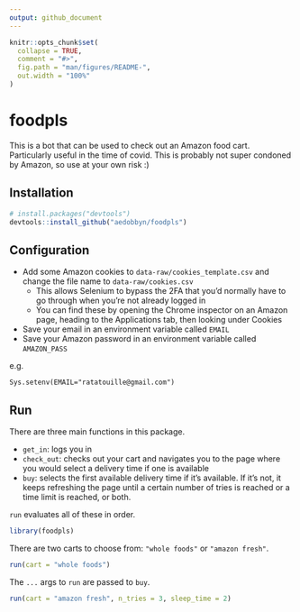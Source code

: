```yaml
---
output: github_document
---
```


```r
knitr::opts_chunk$set(
  collapse = TRUE,
  comment = "#>",
  fig.path = "man/figures/README-",
  out.width = "100%"
)
```

# foodpls

<!-- badges: start -->
<!-- badges: end -->

This is a bot that can be used to check out an Amazon food cart. Particularly useful in the time of covid. This is probably not super condoned by Amazon, so use at your own risk :)

## Installation

``` r
# install.packages("devtools")
devtools::install_github("aedobbyn/foodpls")
```

## Configuration

* Add some Amazon cookies to `data-raw/cookies_template.csv` and change the file name to `data-raw/cookies.csv`
  * This allows Selenium to bypass the 2FA that you'd normally have to go through when you're not already logged in
  * You can find these by opening the Chrome inspector on an Amazon page, heading to the Applications tab, then looking under Cookies
  
* Save your email in an environment variable called `EMAIL`
* Save your Amazon password in an environment variable called `AMAZON_PASS`

e.g.

```
Sys.setenv(EMAIL="ratatouille@gmail.com")
```

## Run

There are three main functions in this package. 

* `get_in`: logs you in
* `check_out`: checks out your cart and navigates you to the page where you would select a delivery time if one is available
* `buy`: selects the first available delivery time if it's available. If it's not, it keeps refreshing the page until a certain number of tries is reached or a time limit is reached, or both.

`run` evaluates all of these in order.


```r
library(foodpls)
```

There are two carts to choose from: `"whole foods"` or `"amazon fresh"`.

```r
run(cart = "whole foods")
```

The `...` args to `run` are passed to `buy`.

```r
run(cart = "amazon fresh", n_tries = 3, sleep_time = 2)
```

